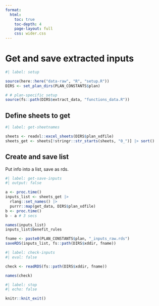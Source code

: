 ```yaml
---
format:
  html:
    toc: true
    toc-depth: 4
    page-layout: full
    css: wider.css
---    
```


# Get and save extracted inputs


```r
#| label: setup

source(here::here("data-raw", "R", "setup.R"))
DIRS <- set_plan_dirs(PLAN_CONSTANTS$plan)

# # plan-specific setup
source(fs::path(DIRS$extract_data, "functions_data.R"))

```


## Define sheets to get

```r
#| label: get-sheetnames

sheets <- readxl::excel_sheets(DIRS$plan_xdfile)
sheets_get <- sheets[!stringr::str_starts(sheets, "0_")] |> sort()

```


## Create and save list

Put info into a list, save as rds.

```r
#| label: get-save-inputs
#| output: false

a <- proc.time()
inputs_list <- sheets_get |>
  rlang::set_names() |>
  purrr::map(get_data, DIRS$plan_xdfile)
b <- proc.time()
b - a # 3 secs

names(inputs_list)
inputs_list$benefit_rules

fname <- paste0(PLAN_CONSTANTS$plan, "_inputs_raw.rds")
saveRDS(inputs_list, fs::path(DIRS$xddir, fname))

```

```r
#| label: check-inputs
#| eval: false

check <- readRDS(fs::path(DIRS$xddir, fname))

names(check)

```


```r
#| label: stop
#| echo: false

knitr::knit_exit()
```

